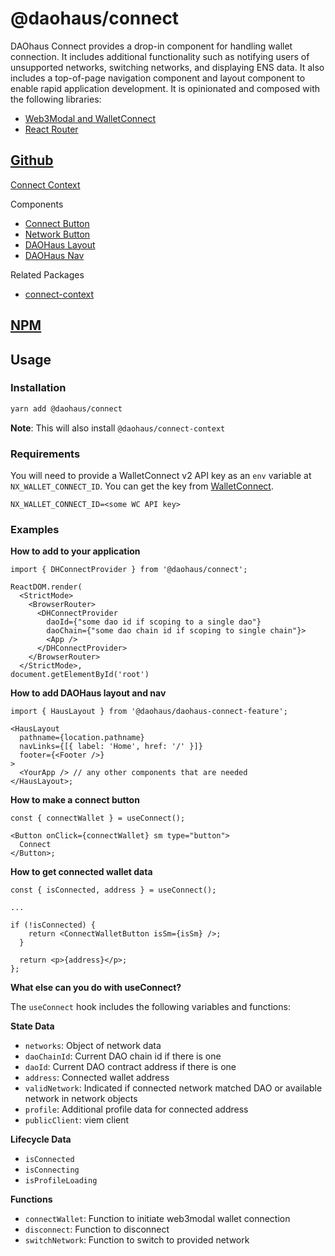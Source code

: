 # @daohaus/connect

DAOhaus Connect provides a drop-in component for handling wallet connection. It includes additional functionality such as notifying users of unsupported networks, switching networks, and displaying ENS data. It also includes a top-of-page navigation component and layout component to enable rapid application development. It is opinionated and composed with the following libraries:

- [Web3Modal and WalletConnect](https://web3modal.com/)
- [React Router](https://reactrouter.com/en/main)

## [Github](https://github.com/HausDAO/monorepo/tree/develop/libs/connect)

[Connect Context](https://github.com/HausDAO/monorepo/blob/develop/libs/connect/src/HausConnectContext.tsx)

Components

- [Connect Button](https://github.com/HausDAO/monorepo/tree/develop/libs/connect/src/components)
- [Network Button](https://github.com/HausDAO/monorepo/tree/develop/libs/connect/src/components/NetworkButton)
- [DAOHaus Layout](https://github.com/HausDAO/monorepo/tree/develop/libs/connect/src/components/DHLayout)
- [DAOHaus Nav](https://github.com/HausDAO/monorepo/tree/develop/libs/connect/src/components/DaoHausNav)

Related Packages

- [connect-context](https://github.com/HausDAO/monorepo/tree/develop/libs/connect-context)

## [NPM](https://www.npmjs.com/package/@daohaus/connect)

## Usage

### Installation

```bash
yarn add @daohaus/connect
```

**Note**: This will also install `@daohaus/connect-context`

### Requirements

You will need to provide a WalletConnect v2 API key as an `env` variable at `NX_WALLET_CONNECT_ID`. You can get the key from [WalletConnect](https://docs.walletconnect.com/2.0/api/auth/overview#key-features).

```
NX_WALLET_CONNECT_ID=<some WC API key>
```

### Examples

**How to add to your application**

```tsx
import { DHConnectProvider } from '@daohaus/connect';

ReactDOM.render(
  <StrictMode>
    <BrowserRouter>
      <DHConnectProvider
        daoId={"some dao id if scoping to a single dao"}
        daoChain={"some dao chain id if scoping to single chain"}>
        <App />
      </DHConnectProvider>
    </BrowserRouter>
  </StrictMode>,
document.getElementById('root')
```

**How to add DAOHaus layout and nav**

```tsx
import { HausLayout } from '@daohaus/daohaus-connect-feature';

<HausLayout
  pathname={location.pathname}
  navLinks={[{ label: 'Home', href: '/' }]}
  footer={<Footer />}
>
  <YourApp /> // any other components that are needed
</HausLayout>;
```

**How to make a connect button**

```tsx
const { connectWallet } = useConnect();

<Button onClick={connectWallet} sm type="button">
  Connect
</Button>;
```

**How to get connected wallet data**

```tsx
const { isConnected, address } = useConnect();

...

if (!isConnected) {
    return <ConnectWalletButton isSm={isSm} />;
  }

  return <p>{address}</p>;
};
```

**What else can you do with useConnect?**

The `useConnect` hook includes the following variables and functions:

**State Data**

- `networks`: Object of network data
- `daoChainId`: Current DAO chain id if there is one
- `daoId`: Current DAO contract address if there is one
- `address`: Connected wallet address
- `validNetwork`: Indicated if connected network matched DAO or available network in network objects
- `profile`: Additional profile data for connected address
- `publicClient`: viem client

**Lifecycle Data**

- `isConnected`
- `isConnecting`
- `isProfileLoading`

**Functions**

- `connectWallet`: Function to initiate web3modal wallet connection
- `disconnect`: Function to disconnect
- `switchNetwork`: Function to switch to provided network
